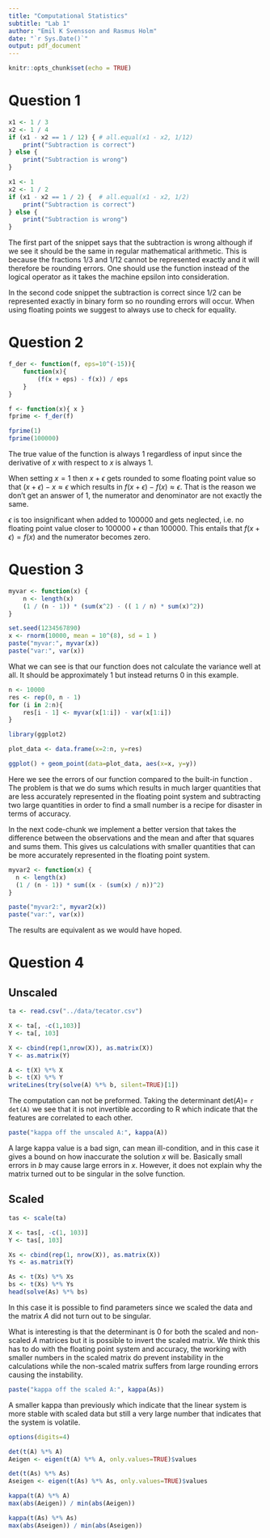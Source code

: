 ```yaml
---
title: "Computational Statistics"
subtitle: "Lab 1"
author: "Emil K Svensson and Rasmus Holm"
date: "`r Sys.Date()`"
output: pdf_document
---
```


```r
knitr::opts_chunk$set(echo = TRUE)
```

# Question 1

```r
x1 <- 1 / 3
x2 <- 1 / 4
if (x1 - x2 == 1 / 12) { # all.equal(x1 - x2, 1/12)
    print("Subtraction is correct")
} else {
    print("Subtraction is wrong")
}

x1 <- 1
x2 <- 1 / 2
if (x1 - x2 == 1 / 2) {  # all.equal(x1 - x2, 1/2)
    print("Subtraction is correct")
} else {
    print("Subtraction is wrong")
}

```

The first part of the snippet says that the subtraction is wrong although if we see it should be the same in regular mathematical arithmetic. This is because the fractions 1/3 and 1/12 cannot be represented exactly and it will therefore be rounding errors. One should use the function \textit{all.equal} instead of the logical operator as it takes the machine epsilon into consideration.

In the second code snippet the subtraction is correct since 1/2 can be represented exactly in binary form so no rounding errors will occur. When using floating points we suggest to always use \textit{all.equal} to check for equality.

# Question 2


```r

f_der <- function(f, eps=10^(-15)){
    function(x){
        (f(x + eps) - f(x)) / eps
    }
}

f <- function(x){ x }
fprime <- f_der(f)

fprime(1)
fprime(100000)
```

The true value of the function is always 1 regardless of input since the derivative of $x$ with respect to $x$ is always 1.

When setting $x = 1$ then $x + \epsilon$ gets rounded to some floating point value so that $(x + \epsilon) - x \approx \epsilon$ which results in $f(x + \epsilon) - f(x) \approx \epsilon$. That is the reason we don't get an answer of 1, the numerator and denominator are not exactly the same.

$\epsilon$ is too insignificant when added to 100000 and gets neglected, i.e. no floating point value closer to $100000 + \epsilon$ than 100000. This entails that $f(x + \epsilon) = f(x)$ and the numerator becomes zero.


# Question 3


```r

myvar <- function(x) {
    n <- length(x)
    (1 / (n - 1)) * (sum(x^2) - (( 1 / n) * sum(x)^2))
}

set.seed(1234567890)
x <- rnorm(10000, mean = 10^(8), sd = 1 )
paste("myvar:", myvar(x))
paste("var:", var(x))
```

What we can see is that our function does not calculate the variance well at all. It should be approximately 1 but instead returns 0 in this example.

```r
n <- 10000
res <- rep(0, n - 1)
for (i in 2:n){
    res[i - 1] <- myvar(x[1:i]) - var(x[1:i])
}

library(ggplot2)

plot_data <- data.frame(x=2:n, y=res)

ggplot() + geom_point(data=plot_data, aes(x=x, y=y))
```

Here we see the errors of our function \textit{myvar} compared to the built-in function \textit{var}. The problem is that we do sums which results in much larger quantities that are less accurately represented in the floating point system and subtracting two large quantities in order to find a small number is a recipe for disaster in terms of accuracy.

In the next code-chunk we implement a better version that takes the difference between the observations and the mean and after that squares and sums them. This gives us calculations with smaller quantities that can be more accurately represented in the floating point system.

```r
myvar2 <- function(x) {
  n <- length(x)
  (1 / (n - 1)) * sum((x - (sum(x) / n))^2)
}

paste("myvar2:", myvar2(x))
paste("var:", var(x))
```

The results are equivalent as we would have hoped.

# Question 4

## Unscaled

```r
ta <- read.csv("../data/tecator.csv")

X <- ta[, -c(1,103)]
Y <- ta[, 103]

X <- cbind(rep(1,nrow(X)), as.matrix(X))
Y <- as.matrix(Y)

A <- t(X) %*% X
b <- t(X) %*% Y
writeLines(try(solve(A) %*% b, silent=TRUE)[1])
```

The computation can not be preformed. Taking the determinant $\text{det}(A) =$ `r det(A)` we see that it is not invertible according to R which indicate that the features are correlated to each other.


```r
paste("kappa off the unscaled A:", kappa(A))
```

A large kappa value is a bad sign, can mean ill-condition, and in this case it gives a bound on how inaccurate the solution $x$ will be. Basically small errors in $b$ may cause large errors in $x$. However, it does not explain why the matrix turned out to be singular in the solve function.

## Scaled

```r
tas <- scale(ta)

X <- tas[, -c(1, 103)]
Y <- tas[, 103]

Xs <- cbind(rep(1, nrow(X)), as.matrix(X))
Ys <- as.matrix(Y)

As <- t(Xs) %*% Xs
bs <- t(Xs) %*% Ys
head(solve(As) %*% bs)
```

In this case it is possible to find parameters since we scaled the data and the matrix $A$ did not turn out to be singular.

What is interesting is that the determinant is 0 for both the scaled and non-scaled $A$ matrices but it is possible to invert the scaled matrix. We think this has to do with the floating point system and accuracy, the working with smaller numbers in the scaled matrix do prevent instability in the calculations while the non-scaled matrix suffers from large rounding errors causing the instability.

```r
paste("kappa off the scaled A:", kappa(As))
```

A smaller kappa than previously which indicate that the linear system is more stable with scaled data but still a very large number that indicates that the system is volatile.

```r
options(digits=4)

det(t(A) %*% A)
Aeigen <- eigen(t(A) %*% A, only.values=TRUE)$values

det(t(As) %*% As)
Aseigen <- eigen(t(As) %*% As, only.values=TRUE)$values

kappa(t(A) %*% A)
max(abs(Aeigen)) / min(abs(Aeigen))

kappa(t(As) %*% As)
max(abs(Aseigen)) / min(abs(Aseigen))
```
